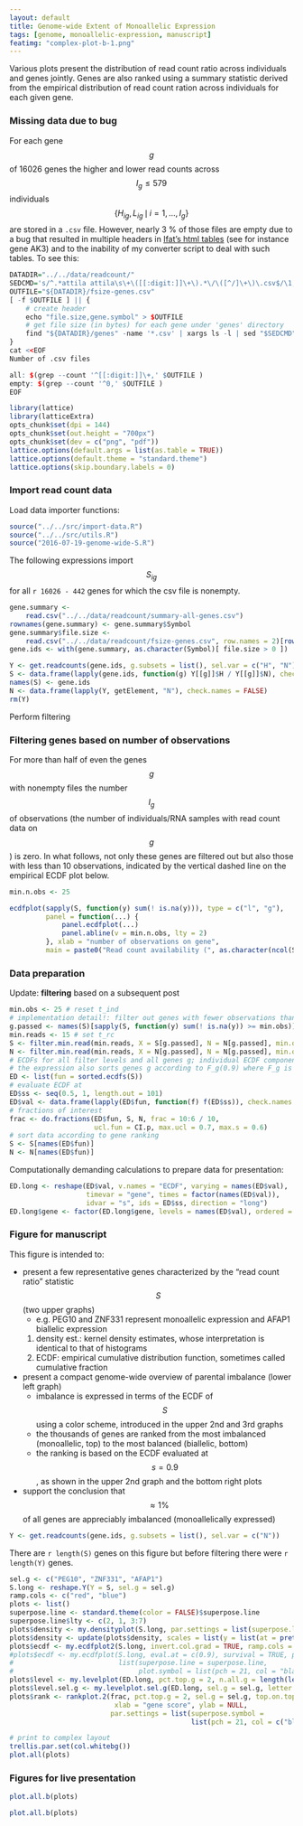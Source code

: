 ```yaml
---
layout: default
title: Genome-wide Extent of Monoallelic Expression
tags: [genome, monoallelic-expression, manuscript]
featimg: "complex-plot-b-1.png"
---
```


Various plots present the distribution of read count ratio across individuals and genes jointly.  Genes are also ranked using a summary statistic derived from the empirical distribution of read count ration across individuals for each given gene.

### Missing data due to bug

For each gene $$g$$ of 16026 genes the higher and lower read counts across $$I_g\le 579$$ individuals $$\{H_{ig}, L_{ig} \,\mid \, i=1,...,I_g\}$$ are stored in a `.csv` file.  However, nearly 3 % of those files are empty due to a bug that resulted in multiple headers in [Ifat's html tables][ifat] (see for instance gene AK3) and to the inability of my converter script to deal with such tables.  To see this:

```r
DATADIR="../../data/readcount/"
SEDCMD='s/^.*attila attila\s\+\([[:digit:]]\+\).*\/\([^/]\+\)\.csv$/\1,\2/'
OUTFILE="${DATADIR}/fsize-genes.csv"
[ -f $OUTFILE ] || {
    # create header
    echo "file.size,gene.symbol" > $OUTFILE
    # get file size (in bytes) for each gene under 'genes' directory
    find "${DATADIR}/genes" -name '*.csv' | xargs ls -l | sed "$SEDCMD" >> $OUTFILE
}
cat <<EOF
Number of .csv files

all: $(grep --count '^[[:digit:]]\+,' $OUTFILE )
empty: $(grep --count '^0,' $OUTFILE )
EOF
```

```r
library(lattice)
library(latticeExtra)
opts_chunk$set(dpi = 144)
opts_chunk$set(out.height = "700px")
opts_chunk$set(dev = c("png", "pdf"))
lattice.options(default.args = list(as.table = TRUE))
lattice.options(default.theme = "standard.theme")
lattice.options(skip.boundary.labels = 0)
```

### Import read count data

Load data importer functions:
```r
source("../../src/import-data.R")
source("../../src/utils.R")
source("2016-07-19-genome-wide-S.R")
```

The following expressions import $$S_{ig}$$ for all `r 16026 - 442` genes for which the csv file is nonempty.

```r
gene.summary <-
    read.csv("../../data/readcount/summary-all-genes.csv")
rownames(gene.summary) <- gene.summary$Symbol
gene.summary$file.size <-
    read.csv("../../data/readcount/fsize-genes.csv", row.names = 2)[rownames(gene.summary), , drop = TRUE]
gene.ids <- with(gene.summary, as.character(Symbol)[ file.size > 0 ])
```

```r
Y <- get.readcounts(gene.ids, g.subsets = list(), sel.var = c("H", "N"), rm.conflict = TRUE)
S <- data.frame(lapply(gene.ids, function(g) Y[[g]]$H / Y[[g]]$N), check.names = FALSE)
names(S) <- gene.ids
N <- data.frame(lapply(Y, getElement, "N"), check.names = FALSE)
rm(Y)
```

Perform filtering

### Filtering genes based on number of observations

For more than half of even the genes $$g$$ with nonempty files the number $$I_g$$ of observations (the number of individuals/RNA samples with read count data on $$g$$) is zero.  In what follows, not only these genes are filtered out but also those with less than 10 observations, indicated by the vertical dashed line on the empirical ECDF plot below.

```r
min.n.obs <- 25
```
```r
ecdfplot(sapply(S, function(y) sum(! is.na(y))), type = c("l", "g"),
         panel = function(...) {
             panel.ecdfplot(...)
             panel.abline(v = min.n.obs, lty = 2)
         }, xlab = "number of observations on gene",
         main = paste0("Read count availability (", as.character(ncol(S)), " genes)"))
```

### Data preparation

Update: **filtering** based on a subsequent post
```r
min.obs <- 25 # reset t_ind
# implementation detail!: filter out genes with fewer observations than 'min.obs'
g.passed <- names(S)[sapply(S, function(y) sum(! is.na(y)) >= min.obs)]
min.reads <- 15 # set t_rc
S <- filter.min.read(min.reads, X = S[g.passed], N = N[g.passed], min.obs = min.obs)
N <- filter.min.read(min.reads, X = N[g.passed], N = N[g.passed], min.obs = min.obs)
# ECDFs for all filter levels and all genes g; individual ECDF components F_g are named according to gene g
# the expression also sorts genes g according to F_g(0.9) where F_g is the ECDF for gene g 
ED <- list(fun = sorted.ecdfs(S))
# evaluate ECDF at
ED$ss <- seq(0.5, 1, length.out = 101)
ED$val <- data.frame(lapply(ED$fun, function(f) f(ED$ss)), check.names = FALSE)
# fractions of interest
frac <- do.fractions(ED$fun, S, N, frac = 10:6 / 10,
                     ucl.fun = CI.p, max.ucl = 0.7, max.s = 0.6)
# sort data according to gene ranking
S <- S[names(ED$fun)]
N <- N[names(ED$fun)]
```

Computationally demanding calculations to prepare data for presentation:

```r
ED.long <- reshape(ED$val, v.names = "ECDF", varying = names(ED$val),
                   timevar = "gene", times = factor(names(ED$val)),
                   idvar = "s", ids = ED$ss, direction = "long")
ED.long$gene <- factor(ED.long$gene, levels = names(ED$val), ordered = TRUE)
```

### Figure for manuscript

This figure is intended to:

* present a few representative genes characterized by the "read count ratio" statistic $$S$$ (two upper graphs)
  * e.g. PEG10 and ZNF331 represent monoallelic expression and AFAP1 biallelic expression
  1. density est.: kernel density estimates, whose interpretation is identical to that of histograms
  1. ECDF: empirical cumulative distribution function, sometimes called cumulative fraction
* present a compact genome-wide overview of parental imbalance (lower left graph)
  * imbalance is expressed in terms of the ECDF of $$S$$ using a color scheme, introduced in the upper 2nd and 3rd graphs
  * the thousands of genes are ranked from the most imbalanced (monoallelic, top) to the most balanced (biallelic, bottom)
  * the ranking is based on the ECDF evaluated at $$s = 0.9$$, as shown in the upper 2nd graph and the bottom right plots
* support the conclusion that $$\approx 1 \%$$ of all genes are appreciably imbalanced (monoallelically expressed)

```r
Y <- get.readcounts(gene.ids, g.subsets = list(), sel.var = c("N"))
```

There are `r length(S)` genes on this figure but before filtering there were `r length(Y)` genes.

```r
sel.g <- c("PEG10", "ZNF331", "AFAP1")
S.long <- reshape.Y(Y = S, sel.g = sel.g)
ramp.cols <- c("red", "blue")
plots <- list()
superpose.line <- standard.theme(color = FALSE)$superpose.line
superpose.line$lty <- c(2, 1, 3:7)
plots$density <- my.densityplot(S.long, par.settings = list(superpose.line = superpose.line), xlab = NULL, ylab = "density")
plots$density <- update(plots$density, scales = list(y = list(at = pretty(density(S[[sel.g[1]]], na.rm = TRUE)$y, n = 3))))
plots$ecdf <- my.ecdfplot2(S.long, invert.col.grad = TRUE, ramp.cols = ramp.cols, par.settings = list())
#plots$ecdf <- my.ecdfplot(S.long, eval.at = c(0.9), survival = TRUE, par.settings =
#                          list(superpose.line = superpose.line,
#                               plot.symbol = list(pch = 21, col = "black", fill = "lightgreen", cex = 2)))
plots$level <- my.levelplot(ED.long, pct.top.g = 2, n.all.g = length(levels(ED.long$gene)), top.on.top = TRUE, xlab = "read count ratio, S", ylab = "gene rank", col.regions = colorRampPalette(ramp.cols, 100))
plots$level.sel.g <- my.levelplot.sel.g(ED.long, sel.g = sel.g, letter.labels = TRUE, col.regions = colorRampPalette(ramp.cols, 100))
plots$rank <- rankplot.2(frac, pct.top.g = 2, sel.g = sel.g, top.on.top = TRUE,
                          xlab = "gene score", ylab = NULL,
                         par.settings = list(superpose.symbol =
                                             list(pch = 21, col = c("black", "black"), fill = c("lightgray", "lightgreen"), cex = c(1.0, 2))))

# print to complex layout
trellis.par.set(col.whitebg())
plot.all(plots)
```

### Figures for live presentation

```r
plot.all.b(plots)
```

```r
plot.all.b(plots)
```

[ifat]: http://katahdin.mssm.edu/ifat/web/cm/home
[Fig 1]: https://docs.google.com/presentation/d/1YvpA1AJ-zzir1Iw0F25tO9x8gkSAzqaO4fjB7K3zBhE/edit#slide=id.p4
